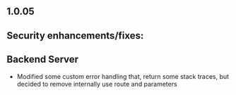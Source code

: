 ## 1.0.05

## Security enhancements/fixes:

## Backend Server

* Modified some custom error handling that, return some stack traces, but decided to remove internally use route and parameters
